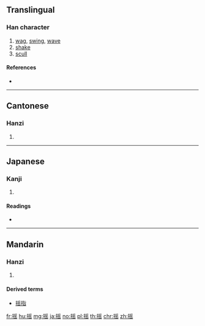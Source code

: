 {{also|搖}}
==Translingual==

===Han character===
{{Han char|rn=64|rad=手|as=10|sn=13|four=|canj=QBOU,XQBOU|ids=⿰扌䍃}}

# [[wag]], [[swing]], [[wave]]
# [[shake]]
# [[scull]]

====References====
* {{Han ref|kx=0449.081|hdz=31933.060|uh=6447|ud=25671}}

----

==Cantonese==

===Hanzi===
{{yue-hanzi|jyut=[[jiu4]]|y=yiu4|tra=搖}}

# {{defn|lang=yue|sort=手10}}

----

==Japanese==

===Kanji===
{{ja-kanji|grade=|rs=手10}}

# {{defn|lang=ja|sort=手10}}

====Readings====
* {{ja-readings|on=[[よう]] (yō)|kun=[[ゆする]] (yusuru), [[ゆれる]] (yureru), [[ゆすぶる]] (yusuburu)}}

----

==Mandarin==

===Hanzi===
{{cmn-hanzi|tra=搖|pin=[[yáo]] ([[yao2]])|wg=yao<sup>2</sup>}}

# {{defn|lang=cmn|sort=手10}}

====Derived terms====
* [[摇指]]

[[fr:摇]]
[[hu:摇]]
[[mg:摇]]
[[ja:摇]]
[[no:摇]]
[[pl:摇]]
[[th:摇]]
[[chr:摇]]
[[zh:摇]]